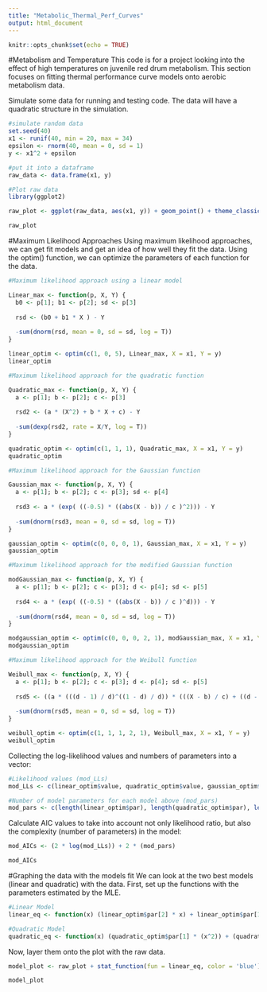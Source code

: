 ```yaml
---
title: "Metabolic_Thermal_Perf_Curves"
output: html_document
---
```


```r
knitr::opts_chunk$set(echo = TRUE)
```
#Metabolism and Temperature
This code is for a project looking into the effect of high temperatures on juvenile red drum metabolism. This section focuses on fitting thermal performance curve models onto aerobic metabolism data.


Simulate some data for running and testing code. The data will have a quadratic structure in the simulation.
```r
#simulate random data
set.seed(40)
x1 <- runif(40, min = 20, max = 34)
epsilon <- rnorm(40, mean = 0, sd = 1)
y <- x1^2 + epsilon

#put it into a dataframe
raw_data <- data.frame(x1, y)

#Plot raw data
library(ggplot2)

raw_plot <- ggplot(raw_data, aes(x1, y)) + geom_point() + theme_classic() + xlab('Temperature') +      ylab('Metabolic Rate')

raw_plot
```


#Maximum Likelihood Approaches
Using maximum likelihood approaches, we can get fit models and get an idea of how well they fit the data. Using the optim() function, we can optimize the parameters of each function for the data.

```r
#Maximum likelihood approach using a linear model

Linear_max <- function(p, X, Y) {
  b0 <- p[1]; b1 <- p[2]; sd <- p[3]
  
  rsd <- (b0 + b1 * X ) - Y
  
  -sum(dnorm(rsd, mean = 0, sd = sd, log = T)) 
}

linear_optim <- optim(c(1, 0, 5), Linear_max, X = x1, Y = y)
linear_optim
```

```r
#Maximum likelihood approach for the quadratic function

Quadratic_max <- function(p, X, Y) {
  a <- p[1]; b <- p[2]; c <- p[3]
  
  rsd2 <- (a * (X^2) + b * X + c) - Y
  
  -sum(dexp(rsd2, rate = X/Y, log = T))
}

quadratic_optim <- optim(c(1, 1, 1), Quadratic_max, X = x1, Y = y)
quadratic_optim
```

```r
#Maximum likelihood approach for the Gaussian function

Gaussian_max <- function(p, X, Y) {
  a <- p[1]; b <- p[2]; c <- p[3]; sd <- p[4]
  
  rsd3 <- a * (exp( ((-0.5) * ((abs(X - b)) / c )^2))) - Y
  
  -sum(dnorm(rsd3, mean = 0, sd = sd, log = T)) 
}

gaussian_optim <- optim(c(0, 0, 0, 1), Gaussian_max, X = x1, Y = y)
gaussian_optim
```
```r
#Maximum likelihood approach for the modified Gaussian function

modGaussian_max <- function(p, X, Y) {
  a <- p[1]; b <- p[2]; c <- p[3]; d <- p[4]; sd <- p[5]
  
  rsd4 <- a * (exp( ((-0.5) * ((abs(X - b)) / c )^d))) - Y
  
  -sum(dnorm(rsd4, mean = 0, sd = sd, log = T)) 
}

modgaussian_optim <- optim(c(0, 0, 0, 2, 1), modGaussian_max, X = x1, Y = y)
modgaussian_optim
```
```r
#Maximum likelihood approach for the Weibull function

Weibull_max <- function(p, X, Y) {
  a <- p[1]; b <- p[2]; c <- p[3]; d <- p[4]; sd <- p[5]
  
  rsd5 <- ((a * (((d - 1) / d)^((1 - d) / d)) * (((X - b) / c) + ((d - 1) / d)^(1 / d))^(d - 1) *     (exp(-(((X - b) / c) + ((d - 1) / d)^(1 / d))^d)) ) + ((d-1) / d) ) - Y
  
  -sum(dnorm(rsd5, mean = 0, sd = sd, log = T)) 
}

weibull_optim <- optim(c(1, 1, 1, 2, 1), Weibull_max, X = x1, Y = y)
weibull_optim
```

Collecting the log-likelihood values and numbers of parameters into a vector:

```r
#Likelihood values (mod_LLs)
mod_LLs <- c(linear_optim$value, quadratic_optim$value, gaussian_optim$value, modgaussian_optim$value, weibull_optim$value)

#Number of model parameters for each model above (mod_pars)
mod_pars <- c(length(linear_optim$par), length(quadratic_optim$par), length(gaussian_optim$par), length(modgaussian_optim$par), length(weibull_optim$par))
```


Calculate AIC values to take into account not only likelihood ratio, but also the complexity
(number of parameters) in the model:

```r
mod_AICs <- (2 * log(mod_LLs)) + 2 * (mod_pars)

mod_AICs
```

#Graphing the data with the models fit
We can look at the two best models (linear and quadratic) with the data. First, set up the functions with the parameters estimated by the MLE.

```r
#Linear Model
linear_eq <- function(x) (linear_optim$par[2] * x) + linear_optim$par[1]

#Quadratic Model
quadratic_eq <- function(x) (quadratic_optim$par[1] * (x^2)) + (quadratic_optim$par[2] * x) +   quadratic_optim$par[3] 
```


Now, layer them onto the plot with the raw data.

```r
model_plot <- raw_plot + stat_function(fun = linear_eq, color = 'blue') + stat_function(fun = quadratic_eq, color = 'red') 

model_plot 
```


